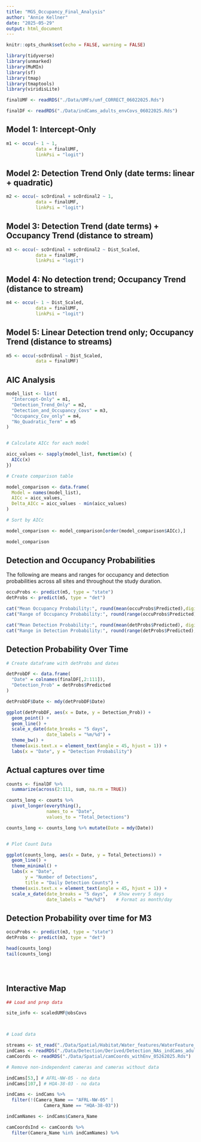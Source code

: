 ```yaml
---
title: "MGS_Occupancy_Final_Analysis"
author: "Annie Kellner"
date: "2025-05-29"
output: html_document
---
```


```r
knitr::opts_chunk$set(echo = FALSE, warning = FALSE)
```

```r

library(tidyverse)
library(unmarked)
library(MuMIn)
library(sf)
library(tmap)
library(tmaptools)
library(viridisLite)

```


```r

finalUMF <- readRDS("./Data/UMFs/umf_CORRECT_06022025.Rds")

finalDF <- readRDS("./Data/indCams_adults_envCovs_06022025.Rds")

```



## Model 1: Intercept-Only

```r

m1 <- occu(~ 1 ~ 1,
           data = finalUMF,
           linkPsi = "logit")

```


## Model 2: Detection Trend Only (date terms: linear + quadratic)

```r

m2 <- occu(~ scOrdinal + scOrdinal2 ~ 1,
           data = finalUMF,
           linkPsi = "logit")
```


## Model 3: Detection Trend (date terms) + Occupancy Trend (distance to stream)

```r

m3 <- occu(~ scOrdinal + scOrdinal2 ~ Dist_Scaled,
           data = finalUMF,
           linkPsi = "logit")

```


## Model 4: No detection trend; Occupancy Trend (distance to stream)

```r

m4 <- occu(~ 1 ~ Dist_Scaled,
           data = finalUMF,
           linkPsi = "logit")

```


## Model 5: Linear Detection trend only; Occupancy Trend (distance to streams)

```r

m5 <- occu(~scOrdinal ~ Dist_Scaled,
           data = finalUMF)


```


## AIC Analysis

```r

model_list <- list(
  "Intercept-Only" = m1,
  "Detection_Trend_Only" = m2,
  "Detection_and_Occupancy_Covs" = m3,
  "Occupancy_Cov_only" = m4,
  "No_Quadratic_Term" = m5
)


# Calculate AICc for each model

aicc_values <- sapply(model_list, function(x) {
  AICc(x)
})

# Create comparison table

model_comparison <- data.frame(
  Model = names(model_list),
  AICc = aicc_values,
  Delta_AICc = aicc_values - min(aicc_values)
)

# Sort by AICc

model_comparison <- model_comparison[order(model_comparison$AICc),]

model_comparison

```


## Detection and Occupancy Probabilities

The following are means and ranges for occupancy and detection probabilities across all sites and throughout the study duration. 


```r

occuProbs <- predict(m5, type = "state")
detProbs <- predict(m5, type = "det")

cat("Mean Occupancy Probability:", round(mean(occuProbs$Predicted),digits = 3), "\n") 
cat("Range of Occupancy Probability:", round(range(occuProbs$Predicted), digits = 3), "\n")

cat("Mean Detection Probability:", round(mean(detProbs$Predicted), digits = 3), "\n")
cat("Range in Detection Probability:", round(range(detProbs$Predicted), digits = 3), "\n")

```

## Detection Probability Over Time

```r

# Create dataframe with detProbs and dates

detProbDF <- data.frame(
  "Date" = colnames(finalDF[,2:111]),
  "Detection_Prob" = detProbs$Predicted
)

detProbDF$Date <- mdy(detProbDF$Date)

ggplot(detProbDF, aes(x = Date, y = Detection_Prob)) + 
  geom_point() + 
  geom_line() + 
  scale_x_date(date_breaks = "5 days",
               date_labels = "%m/%d") +
  theme_bw() + 
  theme(axis.text.x = element_text(angle = 45, hjust = 1)) +
  labs(x = "Date", y = "Detection Probability")


```

## Actual captures over time

```r

counts <- finalDF %>%
  summarize(across(2:111, sum, na.rm = TRUE))

counts_long <- counts %>%
  pivot_longer(everything(),
               names_to = "Date",
               values_to = "Total_Detections") 

counts_long <- counts_long %>% mutate(Date = mdy(Date))


# Plot Count Data

ggplot(counts_long, aes(x = Date, y = Total_Detections)) +
  geom_line() +
  theme_minimal() +
  labs(x = "Date",
       y = "Number of Detections",
       title = "Daily Detection Counts") +
  theme(axis.text.x = element_text(angle = 45, hjust = 1)) +
  scale_x_date(date_breaks = "5 days",  # Show every 5 days
               date_labels = "%m/%d")    # Format as month/day


```


## Detection Probability over time for M3

```r

occuProbs <- predict(m3, type = "state")
detProbs <- predict(m3, type = "det")

head(counts_long)
tail(counts_long)




```

```r





```






## Interactive Map

```r

## Load and prep data

site_info <- scaledUMF@obsCovs



# Load data

streams <- st_read("./Data/Spatial/Habitat/Water_features/WaterFeature_L.shp") # river shp
indCams <- readRDS("./Data/Detection/Derived/Detection_NAs_indCams_adultsOnly.Rds") # to exclude non-independent cams
camCoords <- readRDS("./Data/Spatial/camCoords_withEnv_05262025.Rds")

# Remove non-independent cameras and cameras without data

indCams[53,] # AFRL-NW-05 - no data
indCams[107,] # HQA-38-03 - no data

indCams <- indCams %>%
  filter(!(Camera_Name == "AFRL-NW-05" | 
              Camera_Name == "HQA-38-03"))

indCamNames <- indCams$Camera_Name

camCoordsInd <- camCoords %>%
  filter(Camera_Name %in% indCamNames) %>%
  











```




